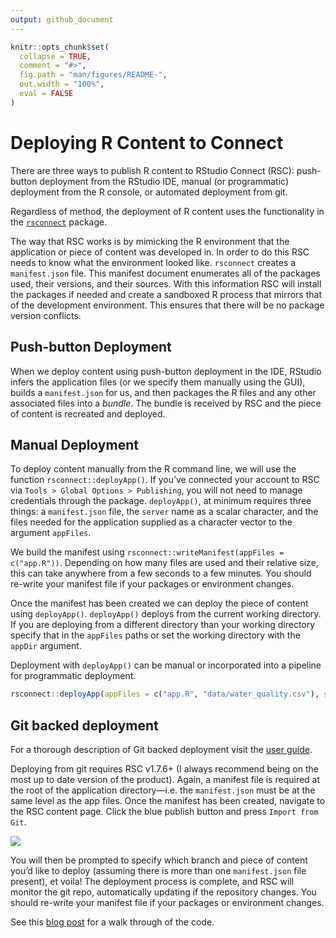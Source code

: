 ```yaml
---
output: github_document
---
```


<!-- README.md is generated from README.Rmd. Please edit that file -->

```r
knitr::opts_chunk$set(
  collapse = TRUE,
  comment = "#>",
  fig.path = "man/figures/README-",
  out.width = "100%",
  eval = FALSE
)
```
# Deploying R Content to Connect

There are three ways to publish R content to RStudio Connect (RSC): push-button deployment from the RStudio IDE,  manual (or programmatic) deployment from the R console, or automated deployment from git.

Regardless of method, the deployment of R content uses the functionality in the [`rsconnect`](https://github.com/rstudio/rsconnect) package.

The way that RSC works is by mimicking the R environment that the application or piece of content was developed in.  In order to do this RSC needs to know what the environment looked like. `rsconnect` creates a `manifest.json` file. This manifest document enumerates all of the packages used, their versions, and their sources. With this information RSC will install the packages if needed and create a sandboxed R process that mirrors that of the development environment. This ensures that there will be no package version conflicts. 

## Push-button Deployment

When we deploy content using push-button deployment in the IDE, RStudio infers the application files (or we specify them manually using the GUI), builds a `manifest.json` for us, and then packages the R files and any other associated files into a _bundle_. The bundle is received by RSC and the piece of content is recreated and deployed.

## Manual Deployment

To deploy content manually from the R command line, we will use the function `rsconnect::deployApp()`. If you've connected your account to RSC via `Tools > Global Options > Publishing`, you will not need to manage credentials through the package. `deployApp()`, at minimum requires three things: a `manifest.json` file, the `server` name as a scalar character, and the files needed for the application supplied as a character vector to the argument `appFiles`. 

We build the manifest using `rsconnect::writeManifest(appFiles = c("app.R"))`. Depending on how many files are used and their relative size, this can take anywhere from a few seconds to a few minutes.  You should re-write your manifest file if your packages or environment changes.

Once the manifest has been created we can deploy the piece of content using `deployApp()`. `deployApp()` deploys from the current working directory. If you are deploying from a different directory than your working directory specify that in the `appFiles` paths or set the working directory with the `appDir` argument.

Deployment with `deployApp()` can be manual or incorporated into a pipeline for programmatic deployment. 

```r
rsconnect::deployApp(appFiles = c("app.R", "data/water_quality.csv"), server = "server-name")
```

## Git backed deployment 

For a thorough description of Git backed deployment visit the [user guide](https://docs.rstudio.com/connect/user/git-backed/). 

Deploying from git requires RSC v1.7.6+ (I always recommend being on the most up to date version of the product). Again, a manifest file is required at the root of the application directory—i.e. the `manifest.json` must be at the same level as the app files. Once the manifest has been created, navigate to the RSC content page. Click the blue publish button and press `Import from Git`. 

![](https://docs.rstudio.com/connect/user/images/screenshots/import-from-git.png)

You will then be prompted to specify which branch and piece of content you'd like to deploy (assuming there is more than one `manifest.json` file present), et voila! The deployment process is complete, and RSC will monitor the git repo, automatically updating if the repository changes.  You should re-write your manifest file if your packages or environment changes.


See this [blog post](http://josiahparry.com/post/2019-08-09-epa-waterquality/) for a walk through of the code. 